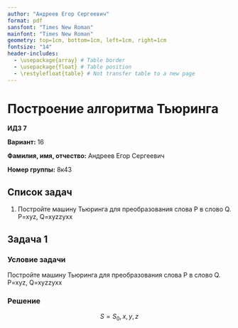 ```yaml
---
author: "Андреев Егор Сергеевич"
format: pdf
sansfont: "Times New Roman"
mainfont: "Times New Roman"
geometry: top=1cm, bottom=1cm, left=1cm, right=1cm
fontsize: "14"
header-includes:
  - \usepackage{array} # Table border
  - \usepackage{float} # Table position
  - \restylefloat{table} # Not transfer table to a new page
---
```


# Построение алгоритма Тьюринга

**ИДЗ 7**

**Вариант:** 16

**Фамилия, имя, отчество:** Андреев Егор Сергеевич

**Номер группы:** 8к43

## Список задач

1. Постройте машину Тьюринга для преобразования слова P в слово Q. P=xyz, Q=xyzzyxx

## Задача 1

### Условие задачи

Постройте машину Тьюринга для преобразования слова P в слово Q. P=xyz, Q=xyzzyxx

### Решение

$$
S = {S_0, x, y, z}
$$

```{=latex}
\begin{align}
&q_0 x   R q_1 \\
&q_0 y   R q_0 \\
&q_0 z   R q_1 \\
&q_1 S_0 z q_1 \\
&q_1 z   R q_2 \\
&q_2 S_0 y q_2 \\
&q_2 y   R q_3 \\
&q_3 S_0 x q_3 \\
&q_3 x   R q_4 \\
&q_4 S_0 x q_5 \\
\end{align}
```

```{=latex}
\begin{align}
\mathbf{x}yz (0)
\rightarrow (0) x\mathbf{y}z
\rightarrow (0) xy\mathbf{z}
\rightarrow (1) xyz\mathbf{S_0}
\rightarrow (1) xyz\mathbf{z}&
\rightarrow (2) xyzz\mathbf{S_0} \notag \\
\rightarrow (2) xyzz\mathbf{y}&
\rightarrow (3) xyzzy\mathbf{S_0}
\rightarrow (3) xyzzy\mathbf{x}
\rightarrow (4) xyzzyx\mathbf{S_0}
\rightarrow (4) xyzzyx\mathbf{x}
\end{align}
```